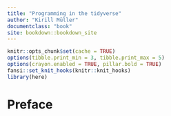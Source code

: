```yaml
---
title: "Programming in the tidyverse"
author: "Kirill Müller"
documentclass: "book"
site: bookdown::bookdown_site
---
```


```r
knitr::opts_chunk$set(cache = TRUE)
options(tibble.print_min = 3, tibble.print_max = 5)
options(crayon.enabled = TRUE, pillar.bold = TRUE)
fansi::set_knit_hooks(knitr::knit_hooks)
library(here)
```


# Preface {-}
